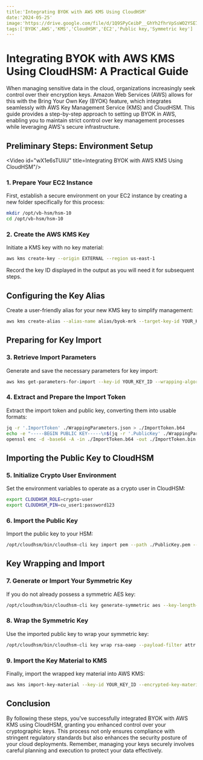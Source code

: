 ```yaml
---
title:'Integrating BYOK with AWS KMS Using CloudHSM'
date:'2024-05-25'
image:'https://drive.google.com/file/d/1Q9SPyCeibP__GhYh2fhrVpSsWO2YSE7H/view?usp=sharing'
tags:['BYOK',AWS','KMS','CloudHSM','EC2','Public key,'Symmetric key']
---
```

# Integrating BYOK with AWS KMS Using CloudHSM: A Practical Guide

When managing sensitive data in the cloud, organizations increasingly seek control over their encryption keys. Amazon Web Services (AWS) allows for this with the Bring Your Own Key (BYOK) feature, which integrates seamlessly with AWS Key Management Service (KMS) and CloudHSM. This guide provides a step-by-step approach to setting up BYOK in AWS, enabling you to maintain strict control over key management processes while leveraging AWS's secure infrastructure.

## Preliminary Steps: Environment Setup
<Video id="wX1e6sTUliU" title=Integrating BYOK with AWS KMS Using CloudHSM"/>

### 1. Prepare Your EC2 Instance
First, establish a secure environment on your EC2 instance by creating a new folder specifically for this process:
```bash
mkdir /opt/vb-hsm/hsm-10
cd /opt/vb-hsm/hsm-10
```

### 2. Create the AWS KMS Key
Initiate a KMS key with no key material:
```bash
aws kms create-key --origin EXTERNAL --region us-east-1
```
Record the key ID displayed in the output as you will need it for subsequent steps.

## Configuring the Key Alias
Create a user-friendly alias for your new KMS key to simplify management:
```bash
aws kms create-alias --alias-name alias/byok-mrk --target-key-id YOUR_KEY_ID
```

## Preparing for Key Import

### 3. Retrieve Import Parameters
Generate and save the necessary parameters for key import:
```bash
aws kms get-parameters-for-import --key-id YOUR_KEY_ID --wrapping-algorithm RSAES_OAEP_SHA_256 --wrapping-key-spec RSA_2048 --region us-east-1 > ./WrappingParameters.json
```

### 4. Extract and Prepare the Import Token
Extract the import token and public key, converting them into usable formats:
```bash
jq -r '.ImportToken' ./WrappingParameters.json > ./ImportToken.b64
echo -e "-----BEGIN PUBLIC KEY-----\n$(jq -r '.PublicKey' ./WrappingParameters.json)\n-----END PUBLIC KEY-----" > ./PublicKey.pem
openssl enc -d -base64 -A -in ./ImportToken.b64 -out ./ImportToken.bin
```

## Importing the Public Key to CloudHSM

### 5. Initialize Crypto User Environment
Set the environment variables to operate as a crypto user in CloudHSM:
```bash
export CLOUDHSM_ROLE=crypto-user
export CLOUDHSM_PIN=cu_user1:password123
```

### 6. Import the Public Key
Import the public key to your HSM:
```bash
/opt/cloudhsm/bin/cloudhsm-cli key import pem --path ./PublicKey.pem --label wrapping-key-example-11 --key-type-class rsa-public --attributes wrap=true
```

## Key Wrapping and Import

### 7. Generate or Import Your Symmetric Key
If you do not already possess a symmetric AES key:
```bash
/opt/cloudhsm/bin/cloudhsm-cli key generate-symmetric aes --key-length-bytes 32 --label byok-kms-13
```

### 8. Wrap the Symmetric Key
Use the imported public key to wrap your symmetric key:
```bash
/opt/cloudhsm/bin/cloudhsm-cli key wrap rsa-oaep --payload-filter attr.label=byok-kms-13 --wrapping-filter attr.label=wrapping-key-example-11 --hash-function sha256 --mgf mgf1-sha256 --path ./KMS-BYOK-May2024-11-wrapped.bin
```

### 9. Import the Key Material to KMS
Finally, import the wrapped key material into AWS KMS:
```bash
aws kms import-key-material --key-id YOUR_KEY_ID --encrypted-key-material fileb://KMS-BYOK-May2024-11-wrapped.bin --import-token fileb://ImportToken.bin --expiration-model KEY_MATERIAL_EXPIRES --valid-to 2024-09-01T12:00:00-08:00 --region us-east-1
```

## Conclusion

By following these steps, you've successfully integrated BYOK with AWS KMS using CloudHSM, granting you enhanced control over your cryptographic keys. This process not only ensures compliance with stringent regulatory standards but also enhances the security posture of your cloud deployments. Remember, managing your keys securely involves careful planning and execution to protect your data effectively.